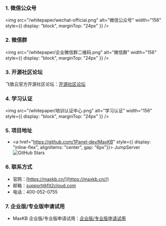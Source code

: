 ### 1. 微信公众号

<img src="/whitepaper/wechat-official.png" alt="微信公众号" width="156" style={{ display: "block", marginTop: "24px" }} />

### 2. 微信群

<img src="/whitepaper/企业微信群二维码.png" alt="微信群" width="156" style={{ display: "block", marginTop: "24px" }} />

### 3. 开源社区论坛

飞致云官方开源社区论坛：[开源社区论坛](https://bbs.fit2cloud.com/c/js/5)

### 4. 学习认证

<img src="/whitepaper/培训认证中心.png" alt="学习认证" width="156" style={{ display: "block", marginTop: "24px" }} />

### 5. 项目地址

- <a href="https://github.com/1Panel-dev/MaxKB" style={{ display: "inline-flex", alignItems: "center", gap: "6px"}}>
    JumpServer
    <img src="https://img.shields.io/github/stars/jumpserver/jumpserver.svg" alt="GitHub Stars" />
  </a>

### 6. 联系方式
- 官网：[https://maxkb.cn/](https://maxkb.cn//)
- 邮箱：support@fit2cloud.com
- 电话：400-052-0755

### 7. 企业版/专业版申请试用
- MaxKB 企业版/专业版申请试用：[企业版/专业版申请试用](https://jsj.top/f/wQsdOJ)
